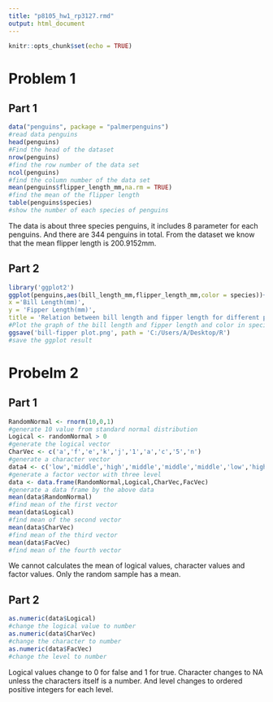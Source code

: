 ```yaml
---
title: "p8105_hw1_rp3127.rmd"
output: html_document
---
```


```r
knitr::opts_chunk$set(echo = TRUE)
```

# Problem 1

## Part 1

```r
data("penguins", package = "palmerpenguins")
#read data penguins
head(penguins)
#Find the head of the dataset
nrow(penguins)
#find the row number of the data set
ncol(penguins)
#find the column number of the data set
mean(penguins$flipper_length_mm,na.rm = TRUE)
#find the mean of the flipper length
table(penguins$species)
#show the number of each species of penguins
```
The data is about three species penguins, it includes 8 parameter for each penguins. And there are 344 penguins in total.  From the dataset we know that the mean flipper length is $200.9152$mm.

## Part 2

```r
library('ggplot2')
ggplot(penguins,aes(bill_length_mm,flipper_length_mm,color = species))+ geom_point()+ labs(
x ='Bill Length(mm)',
y = 'Fipper Length(mm)',
title = 'Relation between bill length and fipper length for different penguins')
#Plot the graph of the bill length and fipper length and color in species.
ggsave('bill-fipper plot.png', path = 'C:/Users/A/Desktop/R')
#save the ggplot result
```
# Probelm 2

## Part 1

```r
RandomNormal <- rnorm(10,0,1)
#generate 10 value from standard normal distribution
Logical <- randomNormal > 0
#generate the logical vector
CharVec <- c('a','f','e','k','j','1','a','c','5','n')
#generate a character vector
data4 <- c('low','middle','high','middle','middle','middle','low','high','low','low'); FacVec <- factor(data4)
#generate a factor vector with three level
data <- data.frame(RandomNormal,Logical,CharVec,FacVec)
#generate a data frame by the above data
mean(data$RandomNormal)
#find mean of the first vector
mean(data$Logical)
#find mean of the second vector
mean(data$CharVec)
#find mean of the third vector
mean(data$FacVec)
#find mean of the fourth vector
```

We cannot calculates the mean of logical values, character values and factor values. Only the random sample has a mean.

## Part 2

```r
as.numeric(data$Logical)
#change the logical value to number
as.numeric(data$CharVec)
#change the character to number
as.numeric(data$FacVec)
#change the level to number
```
Logical values change to $0$ for false and $1$ for true. Character changes to NA unless the characters itself is a number. And level changes to ordered positive integers for each level.